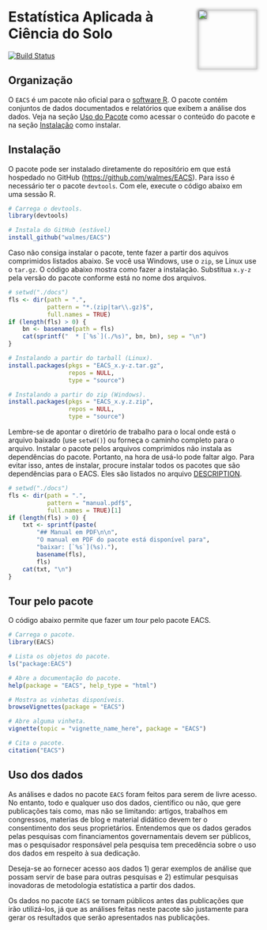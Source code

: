 <img src="https://raw.githubusercontent.com/walmes/EACS/master/vignettes/img/logo.png" width="120px" align="right" display="block" style="padding-top: 2em; -webkit-filter: drop-shadow(0px 0px 3px #111);">

Estatística Aplicada à Ciência do Solo
======================================

[![Build Status](https://travis-ci.org/walmes/EACS.svg?branch=master)](https://travis-ci.org/walmes/EACS)

## Organização

O `EACS` é um pacote não oficial para o
[software R](https://cran.r-project.org/).  O pacote contém conjuntos de
dados documentados e relatórios que exibem a análise dos dados.  Veja na
seção [Uso do Pacote](#uso-do-pacote) como acessar o conteúdo do pacote
e na seção [Instalação](#instalacao) como instalar.

## Instalação

O pacote pode ser instalado diretamente do repositório em que está
hospedado no GitHub (<https://github.com/walmes/EACS>). Para isso é
necessário ter o pacote `devtools`. Com ele, execute o código abaixo em
uma sessão R.

```r
# Carrega o devtools.
library(devtools)

# Instala do GitHub (estável)
install_github("walmes/EACS")
```

Caso não consiga instalar o pacote, tente fazer a partir dos aquivos
comprimidos listados abaixo. Se você usa Windows, use o `zip`, se Linux
use o `tar.gz`. O código abaixo mostra como fazer a
instalação. Substitua `x.y-z` pela versão do pacote conforme está no
nome dos arquivos.

```r
# setwd("./docs")
fls <- dir(path = ".",
           pattern = "*.(zip|tar\\.gz)$",
           full.names = TRUE)
if (length(fls) > 0) {
    bn <- basename(path = fls)
    cat(sprintf("  * [`%s`](./%s)", bn, bn), sep = "\n")
}
```

```r
# Instalando a partir do tarball (Linux).
install.packages(pkgs = "EACS_x.y-z.tar.gz",
                 repos = NULL,
                 type = "source")

# Instalando a partir do zip (Windows).
install.packages(pkgs = "EACS_x.y.z.zip",
                 repos = NULL,
                 type = "source")
```

Lembre-se de apontar o diretório de trabalho para o local onde está o
arquivo baixado (use `setwd()`) ou forneça o caminho completo para o
arquivo. Instalar o pacote pelos arquivos comprimidos não instala as
dependências do pacote. Portanto, na hora de usá-lo pode faltar
algo. Para evitar isso, antes de instalar, procure instalar todos os
pacotes que são dependências para o EACS. Eles são listados no arquivo
[DESCRIPTION].

```r
# setwd("./docs")
fls <- dir(path = ".",
           pattern = "manual.pdf$",
           full.names = TRUE)[1]
if (length(fls) > 0) {
    txt <- sprintf(paste(
        "## Manual em PDF\n\n",
        "O manual em PDF do pacote está disponível para",
        "baixar: [`%s`](%s)."),
        basename(fls),
        fls)
    cat(txt, "\n")
}
```

## Tour pelo pacote

O código abaixo permite que fazer um *tour* pelo pacote EACS.

```r
# Carrega o pacote.
library(EACS)

# Lista os objetos do pacote.
ls("package:EACS")

# Abre a documentação do pacote.
help(package = "EACS", help_type = "html")

# Mostra as vinhetas disponíveis.
browseVignettes(package = "EACS")

# Abre alguma vinheta.
vignette(topic = "vignette_name_here", package = "EACS")

# Cita o pacote.
citation("EACS")
```

## Uso dos dados

As análises e dados no pacote `EACS` foram feitos para serem de livre
acesso.  No entanto, todo e qualquer uso dos dados, científico ou não,
que gere publicações tais como, mas não se limitando: artigos, trabalhos
em congressos, materias de blog e material didático devem ter o
consentimento dos seus proprietários. Entendemos que os dados gerados
pelas pesquisas com financiamentos governamentais devem ser públicos,
mas o pesquisador responsável pela pesquisa tem precedência sobre o uso
dos dados em respeito à sua dedicação.

Deseja-se ao fornecer acesso aos dados 1) gerar exemplos de análise que
possam servir de base para outras pesquisas e 2) estimular pesquisas
inovadoras de metodologia estatística a partir dos dados.

Os dados no pacote `EACS` se tornam públicos antes das publicações que
irão utilizá-los, já que as análises feitas neste pacote são justamente
para gerar os resultados que serão apresentados nas publicações.

<!------------------------------------------- -->
[DESCRIPTION]: https://github.com/walmes/EACS/blob/master/DESCRIPTION
[Walmes Zeviani]: https://www.researchgate.net/profile/Walmes_Zeviani2
